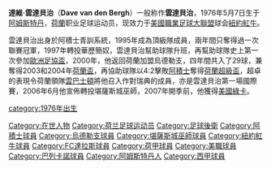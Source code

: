 {{Football player infobox
| playername= 雲達貝治
| fullname = Dave van den Bergh
| nickname = 
| image =[[File:Dave_van_den_Bergh.jpg|200px]]
| dateofbirth = {{Birth date and age|1976|5|7|mf=y}}
| cityofbirth = [[阿姆斯特丹|阿姆斯特丹]]
| countryofbirth = [[荷蘭|荷蘭]]
| height = {{height|ft=6|in=3}}
| currentclub  = [[紐約紅牛|紐約紅牛]]
| clubnumber = 11
| position = [[左閘|左閘]]、[[右閘|右閘]]<br/>[[左翼鋒|左翼鋒]]、[[左中場|左中場]]<br/>[[前鋒_(足球)|前鋒]]
| youthyears = 1986-95
| youthclubs = [[阿積士|阿積士]]
| years = 1995-97<br/>1997-00<br/>2000-06<br/>2006<br>2007-09
| clubs = [[阿積士|阿積士]]<br />[[巴列卡诺足球俱乐部|巴列卡諾]]<br />[[烏德勒支|烏德勒支]]<br />[[堪薩斯城巫師|堪薩斯城巫師]]<br />[[紐約紅牛|紐約紅牛]]<br />[[FC達拉斯|FC達拉斯]]
| caps(goals) = {{0}}12 {{0}}(1)<br/>{{0}}47 {{0}}(6)<br/>184 (29)<br/>{{0}}13 {{0}}(3)<br/>{{0}}55 {{0}}(9)<br/>{{0}}30 {{0}}(3)
| nationalyears = 2004-2005
| nationalteam = [[荷蘭國家足球隊|荷蘭]]
| nationalcaps(goals) = {{0}}{{0}}2 {{0}}(0)
| pcupdate = 20 July 2008
| ntupdate = 20 July 2008
}}
'''達維·雲達貝治'''（'''Dave van den Bergh'''）一般称作'''雲達貝治'''，1976年5月7日生于[[阿姆斯特丹|阿姆斯特丹]]，[[荷蘭|荷蘭]]职业足球运动员，现效力于[[美國職業足球大聯盟|美國職業足球大聯盟]]球会[[紐約紅牛|紐約紅牛]]。

雲達貝治出身於阿積士青訓系統，1995年成為頂級隊成員，兩年間只奪得過一次聯賽冠軍，1997年轉投華歷簡奴，雲達貝治幫助球隊升班，再幫助球隊史上第一次參加[[歐洲足協盃|歐洲足協盃]]，2000年，他返回荷蘭加盟烏德勒支，四年間共入了29球，兼奪得2003和2004年[[荷蘭盃|荷蘭盃]]，再協助球隊以4:2擊敗[[阿積士|阿積士]]奪得[[荷蘭超級盃|荷蘭超級盃]]，超卓的表現令荷蘭領隊[[雲巴士頓|雲巴士頓]]將他召入作對瑞典的成員，亦是雲達貝治第一場國際賽，2006年6月他宣佈轉投堪薩斯城巫師，2007年開季前，他獲得[[美國綠卡|美國綠卡]]。

{{DEFAULTSORT:Bergh, Dave van den}}
[[category:1976年出生|category:1976年出生]]
[[Category:在世人物|Category:在世人物]]
[[Category:荷兰足球运动员|Category:荷兰足球运动员]]
[[Category:足球後衛|Category:足球後衛]]
[[Category:阿積士球員|Category:阿積士球員]]
[[Category:烏德勒支球員|Category:烏德勒支球員]]
[[Category:堪薩斯城巫師球員|Category:堪薩斯城巫師球員]]
[[Category:紐約紅牛球員|Category:紐約紅牛球員]]
[[Category:FC達拉斯球員|Category:FC達拉斯球員]]
[[Category:荷甲球員|Category:荷甲球員]]
[[Category:美職球員|Category:美職球員]]
[[Category:巴列卡諾球員|Category:巴列卡諾球員]]
[[Category:阿姆斯特丹人|Category:阿姆斯特丹人]]
[[Category:西甲球員|Category:西甲球員]]